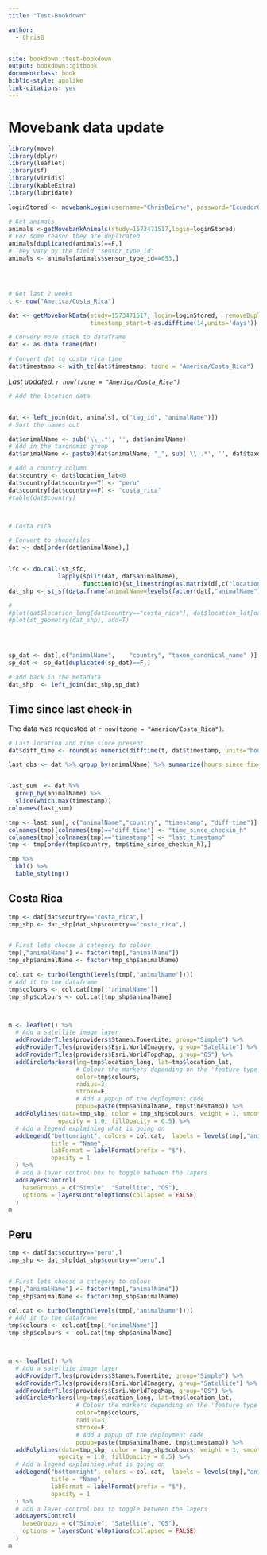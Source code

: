```yaml
---
title: "Test-Bookdown"

author:
  - ChrisB


site: bookdown::test-bookdown
output: bookdown::gitbook
documentclass: book
biblio-style: apalike
link-citations: yes
---
```


# Movebank data update

```r
library(move)
library(dplyr)
library(leaflet)
library(sf)
library(viridis)
library(kableExtra)
library(lubridate)

loginStored <- movebankLogin(username="ChrisBeirne", password="EcuadorG11")

# Get animals
animals <-getMovebankAnimals(study=1573471517,login=loginStored)
# For some reason they are duplicated
animals[duplicated(animals)==F,]
# They vary by the field "sensor_type_id"
animals <- animals[animals$sensor_type_id==653,]




# Get last 2 weeks
t <- now("America/Costa_Rica")

dat <- getMovebankData(study=1573471517, login=loginStored,  removeDuplicatedTimestamps=TRUE,
                       timestamp_start=t-as.difftime(14,units='days'))

# Convery move stack to dataframe
dat <- as.data.frame(dat)

# Convert dat to costa rica time
dat$timestamp <- with_tz(dat$timestamp, tzone = "America/Costa_Rica")


```

*Last updated: `r now(tzone = "America/Costa_Rica")`*


```r
# Add the location data


dat <- left_join(dat, animals[, c("tag_id", "animalName")])
# Sort the names out

dat$animalName <- sub('\\_.*', '', dat$animalName)
# Add in the taxonomic group
dat$animalName <- paste0(dat$animalName, "_", sub('\\ .*', '', dat$taxon_canonical_name))

# Add a country column
dat$country <- dat$location_lat<0
dat$country[dat$country==T] <- "peru"
dat$country[dat$country==F] <- "costa_rica"
#table(dat$country)



# Costa rica

# Convert to shapefiles
dat <- dat[order(dat$animalName),]


lfc <- do.call(st_sfc,
              lapply(split(dat, dat$animalName),
                     function(d){st_linestring(as.matrix(d[,c("location_long", "location_lat")]))}))
dat_shp <- st_sf(data.frame(animalName=levels(factor(dat[,"animalName"])), geom=lfc))

#
#plot(dat$location_long[dat$country=="costa_rica"], dat$location_lat[dat$country=="costa_rica"])
#plot(st_geometry(dat_shp), add=T)




sp_dat <- dat[,c("animalName",    "country", "taxon_canonical_name" )]
sp_dat <- sp_dat[duplicated(sp_dat)==F,]

# add back in the metadata
dat_shp  <- left_join(dat_shp,sp_dat)

```

## Time since last check-in

The data was requested at `r now(tzone = "America/Costa_Rica")`.

```r
# Last location and time since present
dat$diff_time <- round(as.numeric(difftime(t, dat$timestamp, units="hours")),1)

last_obs <- dat %>% group_by(animalName) %>% summarize(hours_since_fix=min(diff_time))


last_sum  <- dat %>% 
  group_by(animalName) %>%
  slice(which.max(timestamp))
colnames(last_sum)

tmp <- last_sum[, c("animalName","country", "timestamp", "diff_time")]
colnames(tmp)[colnames(tmp)=="diff_time"] <- "time_since_checkin_h"
colnames(tmp)[colnames(tmp)=="timestamp"] <- "last_timestamp"
tmp <- tmp[order(tmp$country, tmp$time_since_checkin_h),]


```


```r
tmp %>%
  kbl() %>%
  kable_styling()
```



## Costa Rica

```r
tmp <- dat[dat$country=="costa_rica",]
tmp_shp <- dat_shp[dat_shp$country=="costa_rica",]


# First lets choose a category to colour
tmp[,"animalName"] <- factor(tmp[,"animalName"])
tmp_shp$animalName <- factor(tmp_shp$animalName)

col.cat <- turbo(length(levels(tmp[,"animalName"])))
# Add it to the dataframe
tmp$colours <- col.cat[tmp[,"animalName"]]
tmp_shp$colours <- col.cat[tmp_shp$animalName]



m <- leaflet() %>%
  # Add a satellite image layer
  addProviderTiles(providers$Stamen.TonerLite, group="Simple") %>%
  addProviderTiles(providers$Esri.WorldImagery, group="Satellite") %>%
  addProviderTiles(providers$Esri.WorldTopoMap, group="OS") %>%     
  addCircleMarkers(lng=tmp$location_long, lat=tmp$location_lat,
                   # Colour the markers depending on the 'feature type'
                   color=tmp$colours,
                   radius=3,
                   stroke=F,
                   # Add a popup of the deployment code 
                   popup=paste(tmp$animalName, tmp$timestamp)) %>%
  addPolylines(data=tmp_shp, color = tmp_shp$colours, weight = 1, smoothFactor = 0.5,
              opacity = 1.0, fillOpacity = 0.5) %>% 
  # Add a legend explaining what is going on
  addLegend("bottomright", colors = col.cat,  labels = levels(tmp[,"animalName"]),
            title = "Name",
            labFormat = labelFormat(prefix = "$"),
            opacity = 1
  ) %>%
  # add a layer control box to toggle between the layers
  addLayersControl(
    baseGroups = c("Simple", "Satellite", "OS"),
    options = layersControlOptions(collapsed = FALSE)
  )
m
```

## Peru

```r
tmp <- dat[dat$country=="peru",]
tmp_shp <- dat_shp[dat_shp$country=="peru",]


# First lets choose a category to colour
tmp[,"animalName"] <- factor(tmp[,"animalName"])
tmp_shp$animalName <- factor(tmp_shp$animalName)

col.cat <- turbo(length(levels(tmp[,"animalName"])))
# Add it to the dataframe
tmp$colours <- col.cat[tmp[,"animalName"]]
tmp_shp$colours <- col.cat[tmp_shp$animalName]



m <- leaflet() %>%
  # Add a satellite image layer
  addProviderTiles(providers$Stamen.TonerLite, group="Simple") %>%
  addProviderTiles(providers$Esri.WorldImagery, group="Satellite") %>%
  addProviderTiles(providers$Esri.WorldTopoMap, group="OS") %>%     
  addCircleMarkers(lng=tmp$location_long, lat=tmp$location_lat,
                   # Colour the markers depending on the 'feature type'
                   color=tmp$colours,
                   radius=3,
                   stroke=F,
                   # Add a popup of the deployment code 
                   popup=paste(tmp$animalName, tmp$timestamp)) %>%
  addPolylines(data=tmp_shp, color = tmp_shp$colours, weight = 1, smoothFactor = 0.5,
              opacity = 1.0, fillOpacity = 0.5) %>% 
  # Add a legend explaining what is going on
  addLegend("bottomright", colors = col.cat,  labels = levels(tmp[,"animalName"]),
            title = "Name",
            labFormat = labelFormat(prefix = "$"),
            opacity = 1
  ) %>%
  # add a layer control box to toggle between the layers
  addLayersControl(
    baseGroups = c("Simple", "Satellite", "OS"),
    options = layersControlOptions(collapsed = FALSE)
  )
m
```